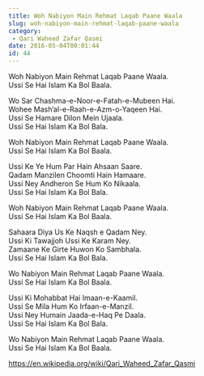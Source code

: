 ```yaml
---
title: Woh Nabiyon Main Rehmat Laqab Paane Waala
slug: woh-nabiyon-main-rehmat-laqab-paane-waala
category:
 - Qari Waheed Zafar Qasmi
date: 2016-05-04T00:01:44
id: 44
---
```


<p>Woh Nabiyon Main Rehmat Laqab Paane Waala.<br />
Ussi Se Hai Islam Ka Bol Baala.</p>
<p>Wo Sar Chashma-e-Noor-e-Fatah-e-Mubeen Hai.<br />
Wohee Mash’al-e-Raah-e-Azm-o-Yaqeen Hai.<br />
Ussi Se Hamare Dilon Mein Ujaala.<br />
Ussi Se Hai Islam Ka Bol Bala.</p>
<p>Woh Nabiyon Main Rehmat Laqab Paane Waala.<br />
Ussi Se Hai Islam Ka Bol Baala.</p>
<p>Ussi Ke Ye Hum Par Hain Ahsaan Saare.<br />
Qadam Manzilen Choomti Hain Hamaare.<br />
Ussi Ney Andheron Se Hum Ko Nikaala.<br />
Ussi Se Hai Islam Ka Bol Bala.</p>
<p>Woh Nabiyon Main Rehmat Laqab Paane Waala.<br />
Ussi Se Hai Islam Ka Bol Baala.</p>
<p>Sahaara Diya Us Ke Naqsh e Qadam Ney.<br />
Ussi Ki Tawajjoh Ussi Ke Karam Ney.<br />
Zamaane Ke Girte Huwon Ko Sambhala.<br />
Ussi Se Hai Islam Ka Bol Bala.</p>
<p>Wo Nabiyon Main Rehmat Laqab Paane Waala.<br />
Ussi Se Hai Islam Ka Bol Baala.</p>
<p>Ussi Ki Mohabbat Hai Imaan-e-Kaamil.<br />
Ussi Se Mila Hum Ko Irfaan-e-Manzil.<br />
Ussi Ney Humain Jaada-e-Haq Pe Daala.<br />
Ussi Se Hai Islam Ka Bol Bala.</p>
<p>Wo Nabiyon Main Rehmat Laqab Paane Waala.<br />
Ussi Se Hai Islam Ka Bol Baala.</p>
<p><a href="https://en.wikipedia.org/wiki/Qari_Waheed_Zafar_Qasmi">https://en.wikipedia.org/wiki/Qari_Waheed_Zafar_Qasmi</a></p>